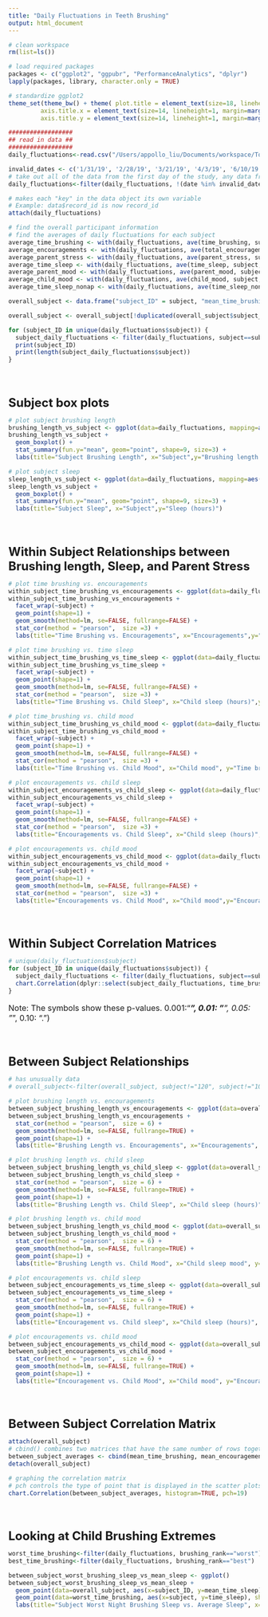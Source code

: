 ```yaml
---
title: "Daily Fluctuations in Teeth Brushing"
output: html_document
---
```


<style type="text/css">
h1 {
  font-size: 36px;
  margin-top: 60px;
  margin-bottom: 30px;
}

h2 {
  font-size: 28px;

}

h3 {
  font-size: 24px;
  padding-top: 30px;
  margin-bottom: 0px;
  text-align: left !important;
}

h4 {
  font-size: 18px;
}

p {
  font-size: 16px;
  text-align: left;
}

h1, h2, h3, h4, h5, h6 {
  text-align: center;
}

.p-text-align-right {
  text-align: right !important;
}

</style>

```r
# clean workspace
rm(list=ls())

# load required packages
packages <- c("ggplot2", "ggpubr", "PerformanceAnalytics", "dplyr")
lapply(packages, library, character.only = TRUE)

# standardize ggplot2
theme_set(theme_bw() + theme( plot.title = element_text(size=18, lineheight=1, margin=margin(b=15, t=30), hjust = 0.5),
         axis.title.x = element_text(size=14, lineheight=1, margin=margin(t=15)),
         axis.title.y = element_text(size=14, lineheight=1, margin=margin(r=15))))

##################
## read in data ##
##################
daily_fluctuations<-read.csv("/Users/appollo_liu/Documents/workspace/Tooth_Brushing/data/clean_updated_brushing.csv", header=TRUE)

invalid_dates <- c('1/31/19', '2/28/19', '3/21/19', '4/3/19', '6/10/19')
# take out all of the data from the first day of the study, any data from an unusual day, and any data where there was no survey submitted for that day 
daily_fluctuations<-filter(daily_fluctuations, !(date %in% invalid_dates), other_stringent=="0", !is.na(parent_stress))

# makes each "key" in the data object its own variable
# Example: data$record_id is now record_id
attach(daily_fluctuations)

# find the overall participant information
# find the averages of daily fluctuations for each subject
average_time_brushing <- with(daily_fluctuations, ave(time_brushing, subject, FUN=function(x) mean(x, na.rm=TRUE)))
average_encouragements <- with(daily_fluctuations, ave(total_encouragements, subject, FUN=function(x) mean(x, na.rm=TRUE)))
average_parent_stress <- with(daily_fluctuations, ave(parent_stress, subject, FUN=function(x) mean(x, na.rm=TRUE)))
average_time_sleep <- with(daily_fluctuations, ave(time_sleep, subject, FUN=function(x) mean(x, na.rm=TRUE)))
average_parent_mood <- with(daily_fluctuations, ave(parent_mood, subject, FUN=function(x) mean(x, na.rm=TRUE)))
average_child_mood <- with(daily_fluctuations, ave(child_mood, subject, FUN=function(x) mean(x, na.rm=TRUE)))
average_time_sleep_nonap <- with(daily_fluctuations, ave(time_sleep_nonap, subject, FUN=function(x) mean(x, na.rm=TRUE)))

overall_subject <- data.frame("subject_ID" = subject, "mean_time_brushing" = average_time_brushing, "mean_encouragements" = average_encouragements, "mean_parent_stress" = average_parent_stress, "mean_time_sleep" = average_time_sleep, "mean_parent_mood" = average_parent_mood, "mean_child_mood" = average_child_mood, "mean_time_sleep_nonap" = average_time_sleep_nonap)

overall_subject <- overall_subject[!duplicated(overall_subject$subject_ID),]
```

```r
for (subject_ID in unique(daily_fluctuations$subject)) {
  subject_daily_fluctuations <- filter(daily_fluctuations, subject==subject_ID)
  print(subject_ID)
  print(length(subject_daily_fluctuations$subject))
}
```

### Subject box plots

```r
# plot subject brushing length
brushing_length_vs_subject <- ggplot(data=daily_fluctuations, mapping=aes(x=as.factor(subject), y=time_brushing))
brushing_length_vs_subject +
  geom_boxplot() +
  stat_summary(fun.y="mean", geom="point", shape=9, size=3) +
  labs(title="Subject Brushing Length", x="Subject",y="Brushing length (seconds)")
```

```r
# plot subject sleep
sleep_length_vs_subject <- ggplot(data=daily_fluctuations, mapping=aes(x=as.factor(subject), y=time_sleep))
sleep_length_vs_subject +
  geom_boxplot() +
  stat_summary(fun.y="mean", geom="point", shape=9, size=3) +
  labs(title="Subject Sleep", x="Subject",y="Sleep (hours)")
```

### Within Subject Relationships between Brushing length, Sleep, and Parent Stress

```r
# plot time brushing vs. encouragements
within_subject_time_brushing_vs_encouragements <- ggplot(data=daily_fluctuations, aes(x=total_encouragements, y=time_brushing))
within_subject_time_brushing_vs_encouragements + 
  facet_wrap(~subject) +
  geom_point(shape=1) +
  geom_smooth(method=lm, se=FALSE, fullrange=FALSE) +
  stat_cor(method = "pearson",  size =3) +
  labs(title="Time Brushing vs. Encouragements", x="Encouragements",y="Time brushing (seconds)")

# plot time brushing vs. time sleep
within_subject_time_brushing_vs_time_sleep <- ggplot(data=daily_fluctuations, aes(x=time_sleep, y=time_brushing))
within_subject_time_brushing_vs_time_sleep + 
  facet_wrap(~subject) +
  geom_point(shape=1) +
  geom_smooth(method=lm, se=FALSE, fullrange=FALSE) +
  stat_cor(method = "pearson",  size =3) +
  labs(title="Time Brushing vs. Child Sleep", x="Child sleep (hours)",y="Time brushing (seconds)")

# plot time_brushing vs. child mood
within_subject_time_brushing_vs_child_mood <- ggplot(data=daily_fluctuations, aes(x=child_mood, y=time_brushing))
within_subject_time_brushing_vs_child_mood + 
  facet_wrap(~subject) +
  geom_point(shape=1) +
  geom_smooth(method=lm, se=FALSE, fullrange=FALSE) +
  stat_cor(method = "pearson",  size =3) +
  labs(title="Time Brushing vs. Child Mood", x="Child mood", y="Time brushing (seconds)")

# plot encouragements vs. child sleep
within_subject_encouragements_vs_child_sleep <- ggplot(data=daily_fluctuations, aes(x=time_sleep, y=total_encouragements))
within_subject_encouragements_vs_child_sleep + 
  facet_wrap(~subject) +
  geom_point(shape=1) +
  geom_smooth(method=lm, se=FALSE, fullrange=FALSE) +
  stat_cor(method = "pearson",  size =3) +
  labs(title="Encouragements vs. Child Sleep", x="Child sleep (hours)",y="Encouragements")

# plot encouragements vs. child mood
within_subject_encouragements_vs_child_mood <- ggplot(data=daily_fluctuations, aes(x=child_mood, y=total_encouragements))
within_subject_encouragements_vs_child_mood + 
  facet_wrap(~subject) +
  geom_point(shape=1) +
  geom_smooth(method=lm, se=FALSE, fullrange=FALSE) +
  stat_cor(method = "pearson",  size =3) +
  labs(title="Encouragements vs. Child Mood", x="Child mood",y="Encouragements")
```

### Within Subject Correlation Matrices

```r
# unique(daily_fluctuations$subject)
for (subject_ID in unique(daily_fluctuations$subject)) {
  subject_daily_fluctuations <- filter(daily_fluctuations, subject==subject_ID)
  chart.Correlation(dplyr::select(subject_daily_fluctuations, time_brushing, total_encouragements, parent_stress, parent_mood, child_mood, time_sleep), histogram=TRUE, pch=19)
}
```

<p>
  Note: The symbols show these p-values. 0.001:"***", 0.01: "**", 0.05: "*", 0.10: ".")
</p>

### Between Subject Relationships

```r
# has unusually data
# overall_subject<-filter(overall_subject, subject!="120", subject!="101")

# plot brushing length vs. encouragements 
between_subject_brushing_length_vs_encouragements <- ggplot(data=overall_subject, mapping=aes(x=mean_encouragements, y=mean_time_brushing))
between_subject_brushing_length_vs_encouragements +
  stat_cor(method = "pearson",  size = 6) +
  geom_smooth(method=lm, se=FALSE, fullrange=TRUE) +
  geom_point(shape=1) +
  labs(title="Brushing Length vs. Encouragements", x="Encouragements", y="Brushing length")

# plot brushing length vs. child sleep
between_subject_brushing_length_vs_child_sleep <- ggplot(data=overall_subject, mapping=aes(x=mean_time_sleep, y=mean_time_brushing))
between_subject_brushing_length_vs_child_sleep +
  stat_cor(method = "pearson",  size = 6) +
  geom_smooth(method=lm, se=FALSE, fullrange=TRUE) +
  geom_point(shape=1) +
  labs(title="Brushing Length vs. Child Sleep", x="Child sleep (hours)", y="Brushing length (seconds)")

# plot brushing length vs. child mood
between_subject_brushing_length_vs_child_mood <- ggplot(data=overall_subject, mapping=aes(x=mean_child_mood, y=mean_time_brushing))
between_subject_brushing_length_vs_child_mood +
  stat_cor(method = "pearson",  size = 6) +
  geom_smooth(method=lm, se=FALSE, fullrange=TRUE) +
  geom_point(shape=1) +
  labs(title="Brushing Length vs. Child Mood", x="Child sleep mood", y="Brushing length (seconds)")

# plot encouragements vs. child sleep
between_subject_encouragements_vs_time_sleep <- ggplot(data=overall_subject, mapping=aes(x=mean_time_sleep, y=mean_encouragements))
between_subject_encouragements_vs_time_sleep +
  stat_cor(method = "pearson",  size = 6) +
  geom_smooth(method=lm, se=FALSE, fullrange=TRUE) +
  geom_point(shape=1) +
  labs(title="Encouragement vs. Child sleep", x="Child sleep (hours)", y="Encouragement")

# plot encouragements vs. child mood
between_subject_encouragements_vs_child_mood <- ggplot(data=overall_subject, mapping=aes(x=mean_child_mood, y=mean_encouragements))
between_subject_encouragements_vs_child_mood +
  stat_cor(method = "pearson",  size = 6) +
  geom_smooth(method=lm, se=FALSE, fullrange=TRUE) +
  geom_point(shape=1) +
  labs(title="Encouragement vs. Child Mood", x="Child mood", y="Encouragement")
```

### Between Subject Correlation Matrix

```r
attach(overall_subject)
# cbind() combines two matrices that have the same number of rows together
between_subject_averages <- cbind(mean_time_brushing, mean_encouragements, mean_parent_stress, mean_parent_mood, mean_child_mood, mean_time_sleep, mean_time_sleep_nonap)
detach(overall_subject)

# graphing the correlation matrix
# pch controls the type of point that is displayed in the scatter plots
chart.Correlation(between_subject_averages, histogram=TRUE, pch=19)
```

### Looking at Child Brushing Extremes

```r
worst_time_brushing<-filter(daily_fluctuations, brushing_rank=="worst")
best_time_brushing<-filter(daily_fluctuations, brushing_rank=="best")

between_subject_worst_brushing_sleep_vs_mean_sleep <- ggplot()
between_subject_worst_brushing_sleep_vs_mean_sleep +
  geom_point(data=overall_subject, aes(x=subject_ID, y=mean_time_sleep), shape=5, size=4) +
  geom_point(data=worst_time_brushing, aes(x=subject, y=time_sleep), shape=1, size=4) +
  labs(title="Subject Worst Night Brushing Sleep vs. Average Sleep", x="Subject", y="Child sleep (hours)", color="Sleep")
```

<div style="height:60px;">
</div>